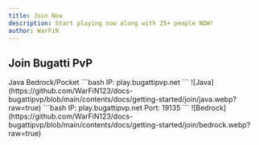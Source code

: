 ```yaml
---
title: Join Now
description: Start playing now along with 25+ people NOW!
author: WarFiN
---
```


## Join Bugatti PvP

<Tabs defaultValue="Java" className="pt-5 pb-1">
  <TabsList className="">
    <TabsTrigger value="Java">Java</TabsTrigger>
    <TabsTrigger value="Bedrock">Bedrock/Pocket</TabsTrigger>
  </TabsList>
  <TabsContent value="Java">
    ```bash
    IP: play.bugattipvp.net
    ```
    ![Java](https://github.com/WarFiN123/docs-bugattipvp/blob/main/contents/docs/getting-started/join/java.webp?raw=true)
  </TabsContent>
  <TabsContent value="Bedrock">
    ```bash
    IP: play.bugattipvp.net
    Port: 19135
    ```
    ![Bedrock](https://github.com/WarFiN123/docs-bugattipvp/blob/main/contents/docs/getting-started/join/bedrock.webp?raw=true)
  </TabsContent>
</Tabs>
